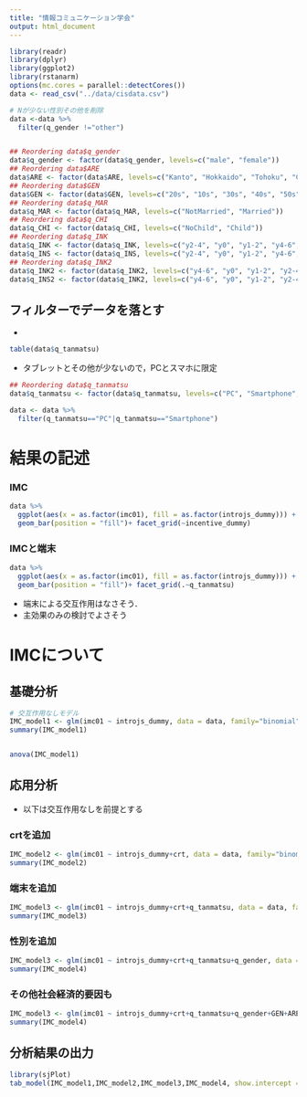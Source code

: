 ```yaml
---
title: "情報コミュニケーション学会"
output: html_document
---
```


```r
library(readr)
library(dplyr)
library(ggplot2)
library(rstanarm)
options(mc.cores = parallel::detectCores())
data <- read_csv("../data/cisdata.csv")

# Nが少ない性別その他を削除
data <-data %>%
  filter(q_gender !="other")


## Reordering data$q_gender
data$q_gender <- factor(data$q_gender, levels=c("male", "female"))
## Reordering data$ARE
data$ARE <- factor(data$ARE, levels=c("Kanto", "Hokkaido", "Tohoku", "Chubu", "Kinki", "Chugoku", "Shikoku", "Kyushu"))
## Reordering data$GEN
data$GEN <- factor(data$GEN, levels=c("20s", "10s", "30s", "40s", "50s", "60s", "70s"))
## Reordering data$q_MAR
data$q_MAR <- factor(data$q_MAR, levels=c("NotMarried", "Married"))
## Reordering data$q_CHI
data$q_CHI <- factor(data$q_CHI, levels=c("NoChild", "Child"))
## Reordering data$q_INK
data$q_INK <- factor(data$q_INK, levels=c("y2-4", "y0", "y1-2", "y4-6", "y6-8", "y8-10", "y10-12", "y12-15", "y15-20", "y20-", "unknown"))
data$q_INS <- factor(data$q_INS, levels=c("y2-4", "y0", "y1-2", "y4-6", "y6-8", "y8-10", "y10-12", "y12-15", "y15-20", "y20-", "unknown"))
## Reordering data$q_INK2
data$q_INK2 <- factor(data$q_INK2, levels=c("y4-6", "y0", "y1-2", "y2-4", "y6-8", "y8-10", "y10-", "unknown"))
data$q_INS2 <- factor(data$q_INK2, levels=c("y4-6", "y0", "y1-2", "y2-4", "y6-8", "y8-10", "y10-", "unknown"))

```

## フィルターでデータを落とす
* 
```r
table(data$q_tanmatsu)
```

* タブレットとその他が少ないので，PCとスマホに限定
```r
## Reordering data$q_tanmatsu
data$q_tanmatsu <- factor(data$q_tanmatsu, levels=c("PC", "Smartphone", "Tablet", "other"))

data <- data %>%
  filter(q_tanmatsu=="PC"|q_tanmatsu=="Smartphone")
```



# 結果の記述
### IMC
```r


data %>%
  ggplot(aes(x = as.factor(imc01), fill = as.factor(introjs_dummy))) +
  geom_bar(position = "fill")+ facet_grid(~incentive_dummy)


```


### IMCと端末
```r
data %>%
  ggplot(aes(x = as.factor(imc01), fill = as.factor(introjs_dummy))) +
  geom_bar(position = "fill")+ facet_grid(.~q_tanmatsu)
```
* 端末による交互作用はなさそう．
* 主効果のみの検討でよさそう



# IMCについて
## 基礎分析
```r
# 交互作用なしモデル
IMC_model1 <- glm(imc01 ~ introjs_dummy, data = data, family="binomial")
summary(IMC_model1)


anova(IMC_model1)


```


## 応用分析
* 以下は交互作用なしを前提とする

### crtを追加
```r

IMC_model2 <- glm(imc01 ~ introjs_dummy+crt, data = data, family="binomial")
summary(IMC_model2)

```

### 端末を追加
```r

IMC_model3 <- glm(imc01 ~ introjs_dummy+crt+q_tanmatsu, data = data, family="binomial")
summary(IMC_model3)

```

### 性別を追加
```r

IMC_model3 <- glm(imc01 ~ introjs_dummy+crt+q_tanmatsu+q_gender, data = data, family="binomial")
summary(IMC_model4)

```



### その他社会経済的要因も
```r

IMC_model3 <- glm(imc01 ~ introjs_dummy+crt+q_tanmatsu+q_gender+GEN+ARE+q_INK2+q_MAR+q_CHI, data = data, family="binomial")
summary(IMC_model4)

```




## 分析結果の出力
```r
library(sjPlot)
tab_model(IMC_model1,IMC_model2,IMC_model3,IMC_model4, show.intercept = TRUE)
```




